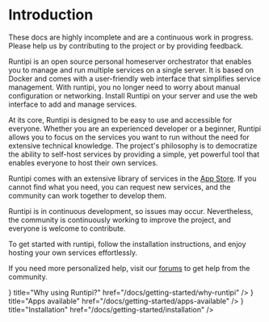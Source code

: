 
# Introduction

<AppScreenshot />

<Callout emoji="🚨">
  These docs are highly incomplete and are a continuous work in progress. Please
  help us by contributing to the project or by providing feedback.
</Callout>

Runtipi is an open source personal homeserver orchestrator that enables you to manage and run multiple services on a single server.
It is based on Docker and comes with a user-friendly web interface that simplifies service management.
With runtipi, you no longer need to worry about manual configuration or networking.
Install Runtipi on your server and use the web interface to add and manage services.

At its core, Runtipi is designed to be easy to use and accessible for everyone.
Whether you are an experienced developer or a beginner, Runtipi allows you to focus on the services you want to run without the need for extensive technical knowledge.
The project's philosophy is to democratize the ability to self-host services by providing a simple, yet powerful tool that enables everyone to host their own services.

Runtipi comes with an extensive library of services in the [App Store](/docs/apps-available).
If you cannot find what you need, you can request new services, and the community can work together to develop them.

Runtipi is in continuous development, so issues may occur. Nevertheless, the community is continuously working to improve the project, and everyone is welcome to contribute.

To get started with runtipi, follow the installation instructions, and enjoy hosting your own services effortlessly.

If you need more personalized help, visit our [forums](https://forums.runtipi.io/) to get help from the community.

<Cards>
  <Cards.Card
    icon={<LightBulbIcon />}
    title="Why using Runtipi?"
    href="/docs/getting-started/why-runtipi"
  />
  <Cards.Card
    icon={<LightBulbIcon />}
    title="Apps available"
    href="/docs/getting-started/apps-available"
  />
  <Cards.Card
    icon={<WrenchIcon />}
    title="Installation"
    href="/docs/getting-started/installation"
  />
</Cards>
